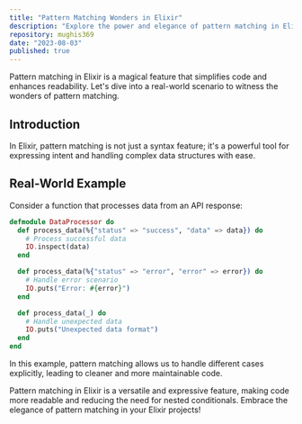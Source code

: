 ```yaml
---
title: "Pattern Matching Wonders in Elixir"
description: "Explore the power and elegance of pattern matching in Elixir through real-world examples."
repository: mughis369
date: "2023-08-03"
published: true
---
```


Pattern matching in Elixir is a magical feature that simplifies code and enhances readability. Let's dive into a real-world scenario to witness the wonders of pattern matching.

## Introduction

In Elixir, pattern matching is not just a syntax feature; it's a powerful tool for expressing intent and handling complex data structures with ease.

## Real-World Example

Consider a function that processes data from an API response:

```elixir
defmodule DataProcessor do
  def process_data(%{"status" => "success", "data" => data}) do
    # Process successful data
    IO.inspect(data)
  end

  def process_data(%{"status" => "error", "error" => error}) do
    # Handle error scenario
    IO.puts("Error: #{error}")
  end

  def process_data(_) do
    # Handle unexpected data
    IO.puts("Unexpected data format")
  end
end
```

In this example, pattern matching allows us to handle different cases explicitly, leading to cleaner and more maintainable code.

Pattern matching in Elixir is a versatile and expressive feature, making code more readable and reducing the need for nested conditionals. Embrace the elegance of pattern matching in your Elixir projects!

